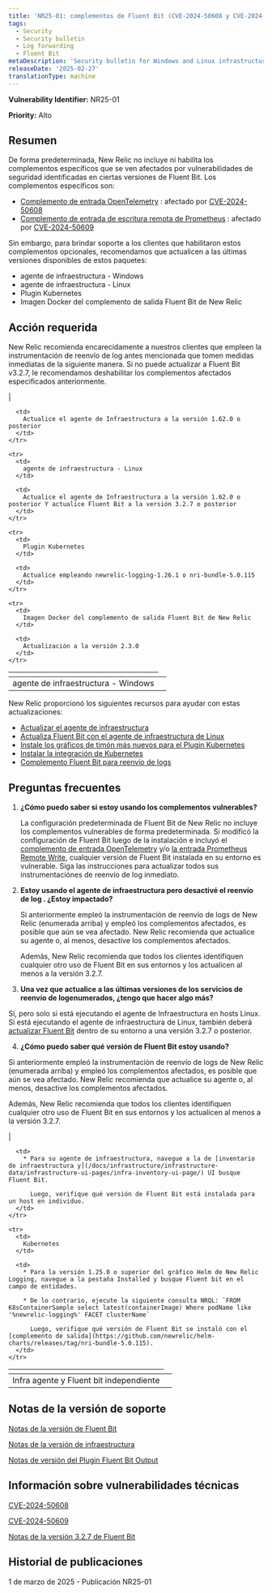 ```yaml
---
title: 'NR25-01: complementos de Fluent Bit (CVE-2024-50608 y CVE-2024-50609)'
tags:
  - Security
  - Security bulletin
  - Log forwarding
  - Fluent Bit
metaDescription: 'Security bulletin for Windows and Linux infrastructure agent and Fluent Bit, the Kubernetes plugin, and the Fluent Bit output plugin.'
releaseDate: '2025-02-27'
translationType: machine
---
```


<DNT>**Vulnerability Identifier:**</DNT> NR25-01

<DNT>**Priority:**</DNT> Alto

## Resumen

De forma predeterminada, New Relic no incluye ni habilita los complementos específicos que se ven afectados por vulnerabilidades de seguridad identificadas en ciertas versiones de Fluent Bit. Los complementos específicos son:

* [Complemento de entrada OpenTelemetry](https://docs.fluentbit.io/manual/pipeline/inputs/opentelemetry) : afectado por [CVE-2024-50608](https://nvd.nist.gov/vuln/detail/CVE-2024-50608)
* [Complemento de entrada de escritura remota de Prometheus](https://docs.fluentbit.io/manual/pipeline/inputs/prometheus-remote-write) : afectado por [CVE-2024-50609](https://nvd.nist.gov/vuln/detail/CVE-2024-50609)

Sin embargo, para brindar soporte a los clientes que habilitaron estos complementos opcionales, recomendamos que actualicen a las últimas versiones disponibles de estos paquetes:

* agente de infraestructura - Windows
* agente de infraestructura - Linux
* Plugin Kubernetes
* Imagen Docker del complemento de salida Fluent Bit de New Relic

## Acción requerida

New Relic recomienda encarecidamente a nuestros clientes que empleen la instrumentación de reenvío de log antes mencionada que tomen medidas inmediatas de la siguiente manera. Si no puede actualizar a Fluent Bit v3.2.7, le recomendamos deshabilitar los complementos afectados especificados anteriormente.

<table>
  <thead>
    | <th /><td>
  </thead>

  <tbody>
    <tr>
      <td>
        agente de infraestructura - Windows
      </td>

      <td>
        Actualice el agente de Infraestructura a la versión 1.62.0 o posterior
      </td>
    </tr>

    <tr>
      <td>
        agente de infraestructura - Linux
      </td>

      <td>
        Actualice el agente de Infraestructura a la versión 1.62.0 o posterior Y actualice Fluent Bit a la versión 3.2.7 o posterior
      </td>
    </tr>

    <tr>
      <td>
        Plugin Kubernetes
      </td>

      <td>
        Actualice empleando newrelic-logging-1.26.1 o nri-bundle-5.0.115
      </td>
    </tr>

    <tr>
      <td>
        Imagen Docker del complemento de salida Fluent Bit de New Relic
      </td>

      <td>
        Actualización a la versión 2.3.0
      </td>
    </tr>
  </tbody>
</table>

New Relic proporcionó los siguientes recursos para ayudar con estas actualizaciones:

* [Actualizar el agente de infraestructura](/docs/infrastructure/install-infrastructure-agent/update-or-uninstall/update-infrastructure-agent/)
* [Actualiza Fluent Bit con el agente de infraestructura de Linux](/docs/logs/forward-logs/forward-your-logs-using-infrastructure-agent/#install-fb-version)
* [Instale los gráficos de timón más nuevos para el Plugin Kubernetes](https://github.com/newrelic/helm-charts/tree/master?tab=readme-ov-file#Installthecharts)
* [Instalar la integración de Kubernetes](/docs/kubernetes-pixie/kubernetes-integration/installation/kubernetes-integration-install-configure/)
* [Complemento Fluent Bit para reenvío de logs](/docs/logs/forward-logs/fluent-bit-plugin-log-forwarding/)

## Preguntas frecuentes

1. **¿Cómo puedo saber si estoy usando los complementos vulnerables?**

   La configuración predeterminada de Fluent Bit de New Relic no incluye los complementos vulnerables de forma predeterminada. Si modificó la configuración de Fluent Bit luego de la instalación e incluyó el [complemento de entrada OpenTelemetry](https://docs.fluentbit.io/manual/pipeline/inputs/opentelemetry) y/o [la entrada Prometheus Remote Write](https://docs.fluentbit.io/manual/pipeline/inputs/prometheus-remote-write), cualquier versión de Fluent Bit instalada en su entorno es vulnerable. Siga las instrucciones para actualizar todos sus instrumentaciónes de reenvío de log inmediato.

2. **Estoy usando el agente de infraestructura pero desactivé el reenvío de log . ¿Estoy impactado?**

   Si anteriormente empleó la instrumentación de reenvío de logs de New Relic (enumerada arriba) y empleó los complementos afectados, es posible que aún se vea afectado. New Relic recomienda que actualice su agente o, al menos, desactive los complementos afectados.

   Además, New Relic recomienda que todos los clientes identifiquen cualquier otro uso de Fluent Bit en sus entornos y los actualicen al menos a la versión 3.2.7.

3. **Una vez que actualice a las últimas versiones de los servicios de reenvío de logenumerados, ¿tengo que hacer algo más?**

Sí, pero solo si está ejecutando el agente de Infraestructura en hosts Linux. Si está ejecutando el agente de infraestructura de Linux, también deberá [actualizar Fluent Bit](/docs/logs/forward-logs/forward-your-logs-using-infrastructure-agent/#install-fb-version) dentro de su entorno a una versión 3.2.7 o posterior.

4. **¿Cómo puedo saber qué versión de Fluent Bit estoy usando?**

Si anteriormente empleó la instrumentación de reenvío de logs de New Relic (enumerada arriba) y empleó los complementos afectados, es posible que aún se vea afectado. New Relic recomienda que actualice su agente o, al menos, desactive los complementos afectados.

Además, New Relic recomienda que todos los clientes identifiquen cualquier otro uso de Fluent Bit en sus entornos y los actualicen al menos a la versión 3.2.7.

<table>
  <thead>
    | <th /><td>
  </thead>

  <tbody>
    <tr>
      <td>
        Infra agente y Fluent bit independiente
      </td>

      <td>
        * Para su agente de infraestructura, navegue a la de [inventario de infraestructura y](/docs/infrastructure/infrastructure-data/infrastructure-ui-pages/infra-inventory-ui-page/) UI busque Fluent Bit.

          Luego, verifique qué versión de Fluent Bit está instalada para un host en individuo.
      </td>
    </tr>

    <tr>
      <td>
        Kubernetes
      </td>

      <td>
        * Para la versión 1.25.0 o superior del gráfico Helm de New Relic Logging, navegue a la pestaña Installed y busque Fluent bit en el campo de entidades.

        * De lo contrario, ejecute la siguiente consulta NRQL: `FROM K8sContainerSample select latest(containerImage) Where podName like '%newrelic-logging%' FACET clusterName`

          Luego, verifique qué versión de Fluent Bit se instaló con el [complemento de salida](https://github.com/newrelic/helm-charts/releases/tag/nri-bundle-5.0.115).
      </td>
    </tr>
  </tbody>
</table>

## Notas de la versión de soporte

[Notas de la versión de Fluent Bit](/docs/release-notes/fluentbit-release-notes/)

[Notas de la versión de infraestructura](/docs/release-notes/infrastructure-release-notes/infrastructure-agent-release-notes/)

[Notas de versión del Plugin Fluent Bit Output](https://github.com/newrelic/newrelic-fluent-bit-output/releases)

## Información sobre vulnerabilidades técnicas

[CVE-2024-50608](https://nvd.nist.gov/vuln/detail/CVE-2024-50608)

[CVE-2024-50609](https://nvd.nist.gov/vuln/detail/CVE-2024-50609)

[Notas de la versión 3.2.7 de Fluent Bit](https://fluentbit.io/announcements/v3.2.7/)

## Historial de publicaciones

1 de marzo de 2025 - Publicación NR25-01